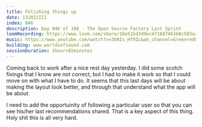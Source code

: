 ```yaml
---
title: Polishing things up
date: 132022III
index: 046
description: Day 046 of 108 - The Open Source Factory Last Sprint
loomRecording: https://www.loom.com/share/18a515d3d9ec471887463b0c503aa9c2
music: https://www.youtube.com/watch?v=3bNIs_Hf9Zc&ab_channel=GreenredProductions-RelaxingMusic
building: www.worldsofsound.com
sessionDuration: 2hours02minutes
---
```


Coming back to work after a nice rest day yesterday. I did some scotch fixings that I know are not correct, but I had to make it work so that I could move on with what I have to do. It seems that this last days will be about making the layout look better, and through that understand what the app will be about.

I need to add the opportuinity of following a particular user so that you can see his/her last recommendations shared. That is a key aspect of this thing. Holy shit this is all very hard.
